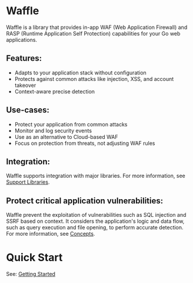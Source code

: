 # Waffle

Waffle is a library that provides in-app WAF (Web Application Firewall) and RASP (Runtime Application Self Protection) capabilities for your Go web applications.

## Features:

- Adapts to your application stack without configuration
- Protects against common attacks like injection, XSS, and account takeover
- Context-aware precise detection

## Use-cases:

- Protect your application from common attacks
- Monitor and log security events
- Use as an alternative to Cloud-based WAF
- Focus on protection from threats, not adjusting WAF rules

## Integration:

Waffle supports integration with major libraries. For more information, see [Support Libraries](/guides/support-libraries).

## Protect critical application vulnerabilities:

Waffle prevent the exploitation of vulnerabilities such as SQL injection and SSRF based on context. It considers the application's logic and data flow, such as query execution and file opening, to perform accurate detection.  
For more information, see [Concepts](/concepts/operation-context-propagation).

# Quick Start

See: [Getting Started](./getting-started/basic)

